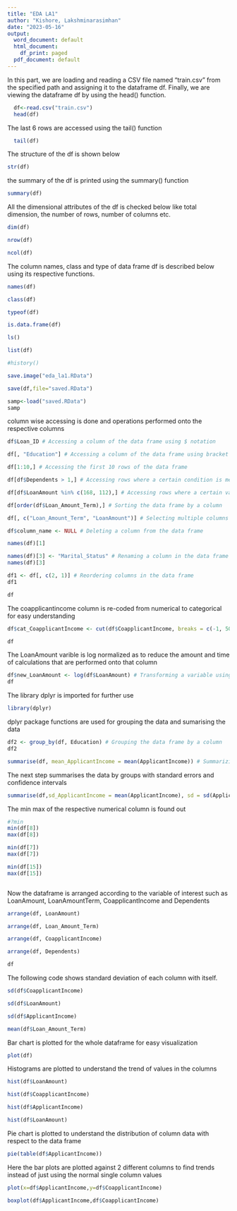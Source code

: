 ---
title: "EDA LA1"
author: "Kishore, Lakshminarasimhan"
date: "2023-05-16"
output:
  word_document: default
  html_document:
    df_print: paged
  pdf_document: default
---

In this part, we are loading and reading
a CSV file named “train.csv” from the specified path and assigning it to the dataframe df. Finally,
we are viewing the dataframe df by using the head() function.
```{r}
  df<-read.csv("train.csv")
  head(df)
```

The last 6 rows are accessed using the tail() function
```{r}
  tail(df)
```
The structure of the df is shown below

```{r}
str(df)

```
the summary of the df is printed using the summary() function

```{r}
summary(df)

```
All the dimensional attributes of the df is checked below like total dimension, the number of rows, number of columns etc.

```{r}
dim(df)
```
```{r}
nrow(df)
```
```{r}
ncol(df)
```
The column names, class and type of data frame df is described below using its respective functions.

```{r}
names(df)
```
```{r}
class(df)
```
```{r}
typeof(df)
```
```{r}
is.data.frame(df)
```
```{r}
ls()
```
```{r}
list(df)
```
```{r}
#history()
```
 
```{r}
save.image("eda_la1.RData") 
```

```{r}
save(df,file="saved.RData")
```

```{r}
samp<-load("saved.RData")
samp
```
column wise accessing is done and operations performed onto the respective columns

```{r}
df$Loan_ID # Accessing a column of the data frame using $ notation

```

```{r}
df[, "Education"] # Accessing a column of the data frame using bracket notation

```

```{r}
df[1:10,] # Accessing the first 10 rows of the data frame

```

```{r}
df[df$Dependents > 1,] # Accessing rows where a certain condition is met

```

```{r}
df[df$LoanAmount %in% c(168, 112),] # Accessing rows where a certain value is present

```

```{r}
df[order(df$Loan_Amount_Term),] # Sorting the data frame by a column

```

```{r}
df[, c("Loan_Amount_Term", "LoanAmount")] # Selecting multiple columns from the data frame

```

```{r}
df$column_name <- NULL # Deleting a column from the data frame

```
```{r}
names(df)[1]
```

```{r}
names(df)[3] <- "Marital_Status" # Renaming a column in the data frame
names(df)[3]
```

```{r}
df1 <- df[, c(2, 1)] # Reordering columns in the data frame
df1
```
```{r}
df
```
The coapplicantincome column is re-coded from numerical to categorical for easy understanding

```{r}
df$cat_CoapplicantIncome <- cut(df$CoapplicantIncome, breaks = c(-1, 5000, 10000, Inf), labels = c("low", "medium", "high")) # Re-coding a continuous variable to a categorical variable
```
```{r}
df
```
The LoanAmount varible is log normalized as to reduce the amount and time of calculations that are performed onto that column

```{r}
df$new_LoanAmount <- log(df$LoanAmount) # Transforming a variable using a mathematical function
df
```
The library dplyr is imported for further use

```{r}
library(dplyr)
```
dplyr package functions are used for grouping the data and sumarising the data 

```{r}
df2 <- group_by(df, Education) # Grouping the data frame by a column
df2
```
```{r}
summarise(df, mean_ApplicantIncome = mean(ApplicantIncome)) # Summarizing data by groups
```

The next step summarises the data by groups with standard errors and confidence intervals

```{r}
summarise(df,sd_ApplicantIncome = mean(ApplicantIncome), sd = sd(ApplicantIncome)) # Summarizing data by groups with standard errors and confidence intervals
```


The min max of the respective numerical column is found out
```{r}
#?min
min(df[8])
max(df[8])
```

```{r}
min(df[7])
max(df[7])
```
```{r}
min(df[15])
max(df[15])
```
```{r}

```

Now the dataframe is arranged according to the variable of interest such as LoanAmount, LoanAmountTerm, CoapplicantIncome and Dependents
```{r}
arrange(df, LoanAmount)
```

```{r}
arrange(df, Loan_Amount_Term)
```

```{r}
arrange(df, CoapplicantIncome)
```

```{r}
arrange(df, Dependents)
```
```{r}
df
```
The following code shows standard deviation of each column with itself.

```{r}
sd(df$CoapplicantIncome)
```

```{r}
sd(df$LoanAmount)
```

```{r}
sd(df$ApplicantIncome)
```


```{r}
mean(df$Loan_Amount_Term)

```

Bar chart is plotted for the whole dataframe for easy visualization
```{r}
plot(df)
```


Histograms are plotted to understand the trend of values in the columns
```{r}
hist(df$LoanAmount)
```
```{r}
hist(df$CoapplicantIncome)
```


```{r}
hist(df$ApplicantIncome)
```
```{r}
hist(df$LoanAmount)

```

Pie chart is plotted to understand the distribution of column data with respect to the data frame
```{r}
pie(table(df$ApplicantIncome))
```

Here the bar plots are plotted against 2 different columns to find trends instead of just using the normal single column values

```{r}
plot(x=df$ApplicantIncome,y=df$CoapplicantIncome)
```
```{r}
boxplot(df$ApplicantIncome,df$CoapplicantIncome)
```

